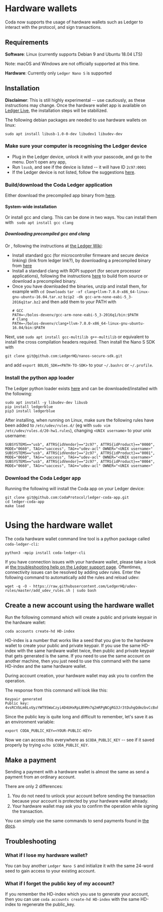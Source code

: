 # Hardware wallets

Coda now supports the usage of hardware wallets such as Ledger to interact with the protocol, and sign transactions.

## Requirements

**Software**: Linux (currently supports Debian 9 and Ubuntu 18.04 LTS)

Note: macOS and Windows are not officially supported at this time.

**Hardware**: Currently only `Ledger Nano S` is supported

## Installation

**Disclaimer**: This is still highly experimental -- use cautiously, as these instructions may change. Once the hardware wallet app is available on [Ledger Live](https://www.ledger.com/ledger-live), the installation steps will be stabilized.

The following debian packages are needed to use hardware wallets on linux:
```
sudo apt install libusb-1.0-0-dev libudev1 libudev-dev
```

### Make sure your computer is recognising the Ledger device

- Plug in the Ledger device, unlock it with your passcode, and go to the menu. Don't open any app,
- Run `lsusb`, and see if the device is listed -- it will have ID `2c97:0001`
- If the Ledger device is not listed, follow the suggestions [here](https://support.ledger.com/hc/en-us/articles/115005165269-Fix-connection-issues).

### Build/download the Coda Ledger application

Either download the precompiled app binary from [here](...).

#### System-wide installation

Or install gcc and clang.
This can be done in two ways. You can install them with
` sudo apt install gcc clang`

##### Downloading precompiled gcc and clang

Or , following the instructions at [the Ledger Wiki](https://ledger.readthedocs.io/en/latest/userspace/getting_started.html):
- Install standard gcc (for microcontroller firmware and secure device linking)
(link from ledger link?), by downloading a precompiled binary from [here](https://developer.arm.com/tools-and-software/open-source-software/developer-tools/gnu-toolchain/gnu-rm/downloads)
- Install a standard clang with ROPI support (for secure processor applications), following the instructions [here](https://clang.llvm.org/get_started.html) to build from source or download a precompiled binary.
- Once you have downloaded the binaries, unzip and install them, for example with
  `cd Downloads`
  `tar -xf clang+llvm-7.0.0-x86_64-linux-gnu-ubuntu-16.04.tar.xz`
  `bzip2 -dk gcc-arm-none-eabi-5_3-2016q1tar.bz2`
  and then add them to your PATH with
  ```
  # GCC
  PATH=~/bolos-devenv/gcc-arm-none-eabi-5_3-2016q1/bin:$PATH
  # Clang
  PATH=~/bolos-devenv/clang+llvm-7.0.0-x86_64-linux-gnu-ubuntu-16.04/bin:$PATH
  ```

Next, use `sudo apt install gcc-multilib g++-multilib` or equivalent to install the cross compilation
headers required.
Then install the Nano S SDK with
```
git clone git@github.com:LedgerHQ/nanos-secure-sdk.git
```
and add `export BOLOS_SDK=<PATH-TO-SDK>` to your `~/.bashrc` or `~/.profile`.

### Install the python app loader

The Ledger python loader exists [here](https://github.com/LedgerHQ/blue-loader-python)
and can be downloaded/installed with the following:
```
sudo apt install -y libudev-dev libusb
pip install ledgerblue
pip3 install ledgerblue
```

After installing, when running on Linux, make sure the following rules have been added to `/etc/udev/rules.d/`
(eg with `sudo vim /etc/udev/rules.d/20-hw1.rules`), changing `<UNIX username>` to your unix username:

```
SUBSYSTEMS=="usb", ATTRS{idVendor}=="2c97", ATTRS{idProduct}=="0000", MODE="0660", TAG+="uaccess", TAG+="udev-acl" OWNER="<UNIX username>"
SUBSYSTEMS=="usb", ATTRS{idVendor}=="2c97", ATTRS{idProduct}=="0001", MODE="0660", TAG+="uaccess", TAG+="udev-acl" OWNER="<UNIX username>"
SUBSYSTEMS=="usb", ATTRS{idVendor}=="2c97", ATTRS{idProduct}=="0004", MODE="0660", TAG+="uaccess", TAG+="udev-acl" OWNER="<UNIX username>"
```

### Download the Coda Ledger app

Running the following will install the Coda app on your Ledger device:
```
git clone git@github.com:CodaProtocol/ledger-coda-app.git
cd ledger-coda-app
make load
```

# Using the hardware wallet

The coda hardware wallet command line tool is a python package called `coda-ledger-cli`:
```
python3 -mpip install coda-ledger-cli
```

If you have connection issues with your hardware wallet, please take a look at [the troubleshooting help on the Ledger support page](https://support.ledger.com/hc/en-us/articles/115005165269-Fix-connection-issues).
Oftentimes, connectivity issues can be resolved by adding udev rules. Enter the following command to automatically add the rules and reload udev:
```
wget -q -O - https://raw.githubusercontent.com/LedgerHQ/udev-rules/master/add_udev_rules.sh | sudo bash
```

## Create a new account using the hardware wallet

Run the following command which will create a public and private keypair in the hardware wallet:

    coda accounts create-hd HD-index

HD-index is a number that works like a seed that you give to the hardware wallet to create your public and private keypair. If you use the same HD-index with the same hardware wallet twice, then public and private keypair that gets generated is the same. If you need to use the same account on another machine, then you just need to use this command with the same HD-index and the same hardware wallet.

During account creation, your hardware wallet may ask you to confirm the operation.

The response from this command will look like this:

    Keypair generated
    Public key:  4vsRCVbLm6LvUyzYWT95WaCzyi4D4UHxRpLBhMn7q2mRPgNCgRG3Jr3tDuhgQdmzbvCcBxhUwB3REpY2Dyf1NAxSSs8Q2vdJX93pT7eyqcyRU2S9UpDddDgovj46BSknNjzydKoopebp5Kva

Since the public key is quite long and difficult to remember, let's save it as an environment variable:

    export CODA_PUBLIC_KEY=<YOUR-PUBLIC-KEY>

Now we can access this everywhere as `$CODA_PUBLIC_KEY` -- see if it saved properly by trying `echo $CODA_PUBLIC_KEY`.

## Make a payment

Sending a payment with a hardware wallet is almost the same as send a payment from an ordinary account.

There are only 2 differences:
1. You do not need to unlock your account before sending the transaction because your account is protected by your hardware wallet already.
2. Your hardware wallet may ask you to confirm the operation while signing the transaction.

You can simply use the same commands to send payments found in [the docs](/docs/my-first-transaction/).

## Troubleshooting

### What if I lose my hardware wallet?
You can buy another `Ledger Nano S` and initialize it with the same 24-word seed to gain access to your existing account.

### What if I forget the public key of my account?
If you remember the HD-index which you use to generate your account, then you can use `coda accounts create-hd HD-index` with the same HD-index to regenerate the public_key.
